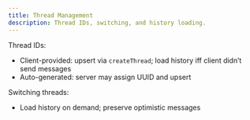 ```yaml
---
title: Thread Management
description: Thread IDs, switching, and history loading.
---
```


Thread IDs:

- Client-provided: upsert via `createThread`; load history iff client didn’t send messages
- Auto-generated: server may assign UUID and upsert

Switching threads:

- Load history on demand; preserve optimistic messages
